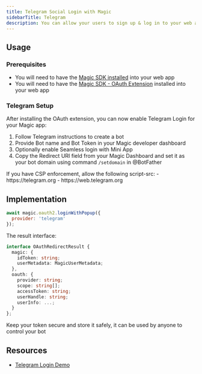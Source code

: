 ```yaml
---
title: Telegram Social Login with Magic
sidebarTitle: Telegram
description: You can allow your users to sign up & log in to your web app with their Telegram account.
---
```


## Usage

### Prerequisites

* You will need to have the [Magic SDK installed](/embedded-wallets/sdk/overview) into your web app
* You will need to have the [Magic SDK - OAuth Extension](/embedded-wallets/authentication/login/oauth/oauth-implementation) installed into your web app

### Telegram Setup

After installing the OAuth extension, you can now enable Telegram Login for your Magic app:

1. Follow Telegram instructions to create a bot
2. Provide Bot name and Bot Token in your Magic developer dashboard
3. Optionally enable Seamless login with Mini App
4. Copy the Redirect URI field from your Magic Dashboard and set it as your bot domain using command `/setdomain` in @BotFather

<Note>
If you have CSP enforcement, allow the following script-src:
- https://telegram.org
- https://web.telegram.org
</Note>

## Implementation

```javascript JavaScript icon="square-js"
await magic.oauth2.loginWithPopup({
  provider: 'telegram'
});
```

The result interface:

```typescript
interface OAuthRedirectResult {
  magic: {
    idToken: string;
    userMetadata: MagicUserMetadata;
  },
  oauth: {
    provider: string;
    scope: string[];
    accessToken: string;
    userHandle: string;
    userInfo: ...;
  }
};
```

<Warning>
Keep your token secure and store it safely, it can be used by anyone to control your bot
</Warning>

## Resources

* [Telegram Login Demo](https://github.com/magiclabs/telegram-oauth-demo)